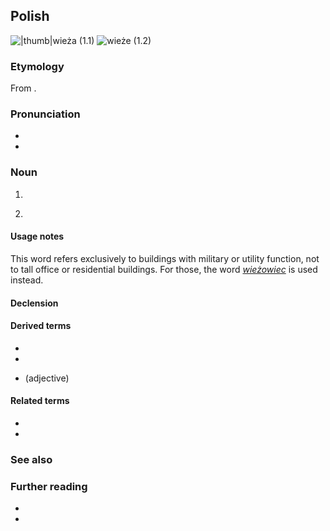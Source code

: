 {{also|wieżą|więżą}}
==Polish==
{{wp|lang=pl}}
[[Image:Zabrze huta wieza cisnien 3.jpg||thumb|wieża (1.1)]]
[[Image:Turm (Schach).jpg|thumb|wieże (1.2)]]

===Etymology===
From {{inh|pl|sla-pro|*věža}}.

===Pronunciation===
* {{pl-IPA}}
* {{audio|pl|Pl-wieża.ogg|Audio}}

===Noun===
{{pl-noun|f|dim=wieżyczka}}

# {{l|en|tower}}
# {{lb|pl|chess}} {{l|en|rook}}

====Usage notes====
This word refers exclusively to buildings with military or utility function, not to tall office or residential buildings. For those, the word ''[[wieżowiec]]'' is used instead.

====Declension====
{{pl-decl-noun-f}}

====Derived terms====
* {{l|pl|wieża Babel}}
* {{l|pl|wieża z kości słoniowej}}
* {{l|pl|wieżowy}} (adjective)

====Related terms====
* {{l|pl|wieżówka}}
* {{l|pl|wieżowiec}}

===See also===
{{table:chess pieces/pl}}

===Further reading===
* {{R:pl:WSJP}}
* {{R:PWN}}

{{c|pl|Buildings}}